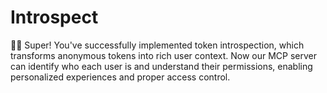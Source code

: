 # Introspect

👨‍💼 Super! You've successfully implemented token introspection, which transforms anonymous tokens into rich user context. Now our MCP server can identify who each user is and understand their permissions, enabling personalized experiences and proper access control.

